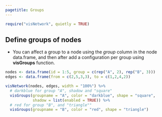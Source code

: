 ```yaml
---
pagetitle: Groups
---
```


```r
require("visNetwork", quietly = TRUE)
```

## Define groups of nodes

* You can affect a group to a node using the _group_ column in the node data.frame, and then after add a configuration per group using **visGroups** function. 

```r
nodes <- data.frame(id = 1:5, group = c(rep("A", 2), rep("B", 3)))
edges <- data.frame(from = c(2,5,3,3), to = c(1,2,4,2))

visNetwork(nodes, edges, width = "100%") %>% 
  # darkblue for group "A", shadow and "square"
  visGroups(groupname = "A", color = "darkblue", shape = "square", 
            shadow = list(enabled = TRUE)) %>% 
  # red for group "B", and "triangle""
  visGroups(groupname = "B", color = "red", shape = "triangle")             
```